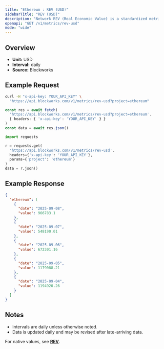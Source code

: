 ```yaml
---
title: "Ethereum : REV (USD)"
sidebarTitle: "REV (USD)"
description: "Network REV (Real Economic Value) is a standardized metric that tracks blockchain value accrual generated by user activity. REV consists of both in-protocol transaction fees and out-of-protocol tips that users pay for transaction execution, so it measures the monetary demand to transact onchain."
openapi: "GET /v1/metrics/rev-usd"
mode: "wide"
---
```


## Overview

- **Unit:** USD
- **Interval:** daily
- **Source:** Blockworks

## Example Request

<CodeGroup>

```bash cURL
curl -H "x-api-key: YOUR_API_KEY" \
  "https://api.blockworks.com/v1/metrics/rev-usd?project=ethereum"
```

```typescript TypeScript
const res = await fetch(
  'https://api.blockworks.com/v1/metrics/rev-usd?project=ethereum',
  { headers: { 'x-api-key': 'YOUR_API_KEY' } }
)
const data = await res.json()
```

```python Python
import requests

r = requests.get(
  'https://api.blockworks.com/v1/metrics/rev-usd',
  headers={'x-api-key': 'YOUR_API_KEY'},
  params={'project': 'ethereum'}
)
data = r.json()
```

</CodeGroup>

## Example Response

```json
{
  "ethereum": [
    {
      "date": "2025-09-08",
      "value": 966783.1
    },
    {
      "date": "2025-09-07",
      "value": 548190.01
    },
    {
      "date": "2025-09-06",
      "value": 672301.16
    },
    {
      "date": "2025-09-05",
      "value": 1179088.21
    },
    {
      "date": "2025-09-04",
      "value": 1194920.26
    }
  ]
}
```

## Notes
- Intervals are daily unless otherwise noted.
- Data is updated daily and may be revised after late-arriving data.


<Note>For native values, see **[REV](./rev)**.</Note>